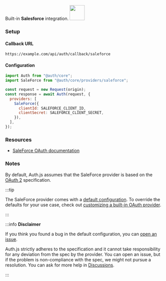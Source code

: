 <div
  style={{
    backgroundColor: "#000",
    display: "flex",
    justifyContent: "space-between",
    color: "#fff",
    padding: 16,
  }}
>
  <span>
    Built-in <b>Salesforce</b> integration.
  </span>
  <a href="https://www.salesforce.com/ap/?ir=1">
    <img
      style={{ display: "block" }}
      src="/img/providers/saleforce.svg"
      height="48"
    />
  </a>
</div>

### Setup

#### Callback URL

```
https://example.com/api/auth/callback/saleforce
```

#### Configuration

```js
import Auth from "@auth/core";
import SaleForce from "@auth/core/providers/saleforce";

const request = new Request(origin);
const response = await Auth(request, {
  providers: [
    SaleForce({
      clientId: SALEFORCE_CLIENT_ID,
      clientSecret: SALEFORCE_CLIENT_SECRET,
    }),
  ],
});
```

### Resources

- [SaleForce OAuth documentation](https://help.salesforce.com/articleView?id=remoteaccess_authenticate.htm&type=5)

### Notes

By default, Auth.js assumes that the SaleForce provider is
based on the [OAuth 2](https://www.rfc-editor.org/rfc/rfc6749.html) specification.

:::tip

The SaleForce provider comes with a [default configuration](https://github.com/nextauthjs/next-auth/blob/main/packages/core/src/providers/saleforce.ts).
To override the defaults for your use case, check out [customizing a built-in OAuth provider](https://authjs.dev/guides/providers/custom-provider#override-default-options).

:::

:::info **Disclaimer**

If you think you found a bug in the default configuration, you can [open an issue](https://authjs.dev/new/provider-issue).

Auth.js strictly adheres to the specification and it cannot take responsibility for any deviation from
the spec by the provider. You can open an issue, but if the problem is non-compliance with the spec,
we might not pursue a resolution. You can ask for more help in [Discussions](https://authjs.dev/new/github-discussions).

:::
